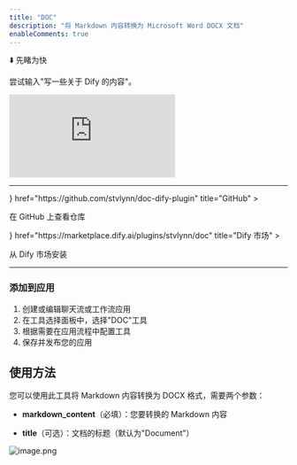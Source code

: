 ```yaml
---
title: "DOC"
description: "将 Markdown 内容转换为 Microsoft Word DOCX 文档"
enableComments: true
---
```


⬇️ 先睹为快

<Callout title="如何使用">尝试输入"写一些关于 Dify 的内容"。</Callout>

<iframe
 src="http://instance.hellodify.com/chatbot/MHxA0UJRW3aCPLc8"
 style={{
   width: '100%',
   minHeight: '700px'
 }}
 frameBorder="0"
 allow="microphone">
</iframe>

---

<Cards>
  <Card 
    icon={<i className="ri-github-fill" />} 
    href="https://github.com/stvlynn/doc-dify-plugin" 
    title="GitHub"
  >
  <p>在 GitHub 上查看仓库</p>
  </Card>
  <Card 
    icon={<i className="ri-store-2-line" />} 
    href="https://marketplace.dify.ai/plugins/stvlynn/doc" 
    title="Dify 市场"
  >
  <p>从 Dify 市场安装</p>
  </Card>
</Cards>

---


### 添加到应用

1. 创建或编辑聊天流或工作流应用
2. 在工具选择面板中，选择"DOC"工具
3. 根据需要在应用流程中配置工具
4. 保存并发布您的应用


## 使用方法

您可以使用此工具将 Markdown 内容转换为 DOCX 格式，需要两个参数：

- **markdown_content**（必填）：您要转换的 Markdown 内容

- **title**（可选）：文档的标题（默认为"Document"）

![image.png](https://s2.loli.net/2025/05/17/zQyImq39XugBoU8.png)